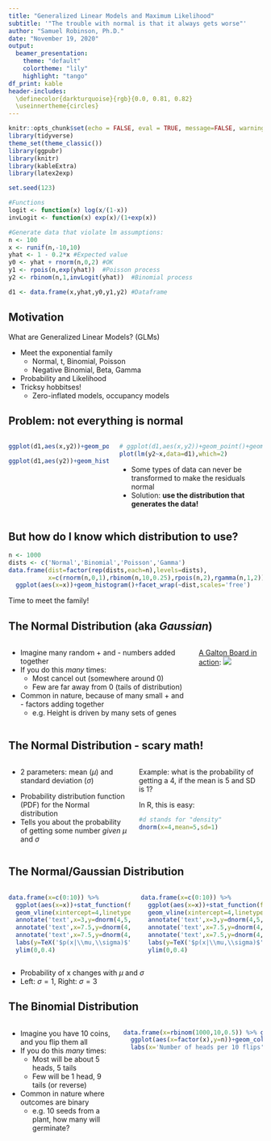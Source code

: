 ```yaml
---
title: "Generalized Linear Models and Maximum Likelihood"
subtitle: '"The trouble with normal is that it always gets worse"'
author: "Samuel Robinson, Ph.D."
date: "November 19, 2020"
output: 
  beamer_presentation:
    theme: "default"
    colortheme: "lily"
    highlight: "tango"
df_print: kable
header-includes: 
  \definecolor{darkturquoise}{rgb}{0.0, 0.81, 0.82}
  \useinnertheme{circles}
---
```


```r
knitr::opts_chunk$set(echo = FALSE, eval = TRUE, message=FALSE, warning=FALSE)
library(tidyverse)
theme_set(theme_classic())
library(ggpubr)
library(knitr)
library(kableExtra)
library(latex2exp)

set.seed(123)

#Functions
logit <- function(x) log(x/(1-x))
invLogit <- function(x) exp(x)/(1+exp(x))

#Generate data that violate lm assumptions:
n <- 100
x <- runif(n,-10,10)
yhat <- 1 - 0.2*x #Expected value
y0 <- yhat + rnorm(n,0,2) #OK
y1 <- rpois(n,exp(yhat))  #Poisson process
y2 <- rbinom(n,1,invLogit(yhat))  #Binomial process

d1 <- data.frame(x,yhat,y0,y1,y2) #Dataframe


```


## Motivation 

What are Generalized Linear Models? (GLMs)

- Meet the exponential family
  - Normal, t, Binomial, Poisson
  - Negative Binomial, Beta, Gamma
- Probability and Likelihood
- Tricksy hobbitses! 
  - Zero-inflated models, occupancy models

  
## Problem: not everything is normal

::: columns

:::: column

```r
ggplot(d1,aes(x,y2))+geom_point()+geom_smooth(method='lm',se=TRUE,formula=y~x,col='orange')
```

```r
ggplot(d1,aes(y2))+geom_histogram()+labs(y='Count')
```

:::: 

:::: column

```r
# ggplot(d1,aes(x,y2))+geom_point()+geom_smooth(method='glm',se=TRUE,formula=y~x,method.args=list(family='binomial'),col='orange')
plot(lm(y2~x,data=d1),which=2)
```

- Some types of data can never be transformed to make the residuals normal
- Solution: __use the distribution that generates the data!__

::::

:::

## But how do I know which distribution to use?

```r
n <- 1000
dists <- c('Normal','Binomial','Poisson','Gamma')
data.frame(dist=factor(rep(dists,each=n),levels=dists),
           x=c(rnorm(n,0,1),rbinom(n,10,0.25),rpois(n,2),rgamma(n,1,2))) %>% 
  ggplot(aes(x=x))+geom_histogram()+facet_wrap(~dist,scales='free')
```
Time to meet the family!

## The Normal Distribution (aka _Gaussian_)

::: columns

:::: column

- Imagine many random + and - numbers added together
- If you do this _many_ times:
  - Most cancel out (somewhere around 0)
  - Few are far away from 0 (tails of distribution)
- Common in nature, because of many small + and - factors adding together
  - e.g. Height is driven by many sets of genes

::::

:::: column

[A Galton Board in action](https://thumbs.gfycat.com/QuaintTidyCockatiel-mobile.mp4): ![](galtonBoard.jpg)

::::

:::

## The Normal Distribution - scary math!

::: columns

:::: column

- 2 parameters: mean ($\mu$) and standard deviation ($\sigma$)

\begin{equation*}
p(\textcolor{blue}{x}|\textcolor{darkturquoise}{\mu},\textcolor{red}{\sigma}) = \frac{1}{\textcolor{red}{\sigma}\sqrt{2\pi}}e^{-\frac{1}{2}(\frac{\textcolor{blue}{x}-\textcolor{darkturquoise}{\mu}}{\textcolor{red}{\sigma}})^2}
\end{equation*}

- Probability distribution function (PDF) for the Normal distribution
- Tells you about the probability of getting some number _given_ $\mu$ and $\sigma$

::::

:::: column

Example: what is the probability of getting a 4, if the mean is 5 and SD is 1?

\begin{equation*}
\begin{split}
p(\textcolor{blue}{4}|\textcolor{darkturquoise}{5},\textcolor{red}{1}) = & \frac{1}{\textcolor{red}{1}\sqrt{2\pi}}e^{-\frac{1}{2}(\frac{\textcolor{blue}{4}-\textcolor{darkturquoise}{5}}{1})^2}\\
= \sim & 0.24
\end{split}
\end{equation*}

In R, this is easy:

```r
#d stands for "density"
dnorm(x=4,mean=5,sd=1)
```

::::

:::

## The Normal/Gaussian Distribution

::: columns

:::: column

```r
data.frame(x=c(0:10)) %>% 
  ggplot(aes(x=x))+stat_function(fun=dnorm,n=100,args=list(mean=5,sd=1))+
  geom_vline(xintercept=4,linetype='dashed',color='blue')+
  annotate('text',x=3,y=dnorm(4,5,1),label=round(dnorm(4,5,1),3),color='blue')+
  annotate('text',x=7.5,y=dnorm(4,5,1)*1.1,label=expression(mu == 5),colour='darkturquoise',size=6)+
  annotate('text',x=7.5,y=dnorm(4,5,1)*1,label=expression(sigma==1),colour='red',size=6)+
  labs(y=TeX('$p(x|\\mu,\\sigma)$'))+
  ylim(0,0.4)
```

::::

:::: column

```r
data.frame(x=c(0:10)) %>% 
  ggplot(aes(x=x))+stat_function(fun=dnorm,n=100,args=list(mean=5,sd=3))+
  geom_vline(xintercept=4,linetype='dashed',color='blue')+
  annotate('text',x=3,y=dnorm(4,5,3)+0.01,label=round(dnorm(4,5,3),3),color='blue')+
  annotate('text',x=7.5,y=dnorm(4,5,3)*1.2,label=expression(mu == 5),colour='darkturquoise',size=6)+
  annotate('text',x=7.5,y=dnorm(4,5,3)*1,label=expression(sigma==3),colour='red',size=6)+
  labs(y=TeX('$p(x|\\mu,\\sigma)$'))+
  ylim(0,0.4)
```

::::

:::

- Probability of x changes with $\mu$ and $\sigma$
- Left: $\sigma = 1$, Right: $\sigma = 3$

## The Binomial Distribution

::: columns

:::: column

- Imagine you have 10 coins, and you flip them all
- If you do this _many_ times:
  - Most will be about 5 heads, 5 tails
  - Few will be 1 head, 9 tails (or reverse)
- Common in nature where outcomes are binary
  - e.g. 10 seeds from a plant, how many will germinate?

::::

:::: column

```r
data.frame(x=rbinom(1000,10,0.5)) %>% group_by(x) %>% summarize(n=n()) %>%
  ggplot(aes(x=factor(x),y=n))+geom_col()+
  labs(x='Number of heads per 10 flips',y='Frequency')
```

::::

:::
